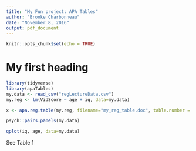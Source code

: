 ```yaml
---
title: "My Fun project: APA Tables"
author: "Brooke Charbonneau"
date: "November 8, 2016"
output: pdf_document
---
```


```r
knitr::opts_chunk$set(echo = TRUE)
```

# My first heading

```r
library(tidyverse)
library(apaTables)
my.data <- read_csv("regLectureData.csv")
my.reg <- lm(VidScore ~ age + iq, data=my.data)

x <- apa.reg.table(my.reg, filename="my_reg_table.doc", table.number = 1)

psych::pairs.panels(my.data)

qplot(iq, age, data=my.data)
```

See Table 1